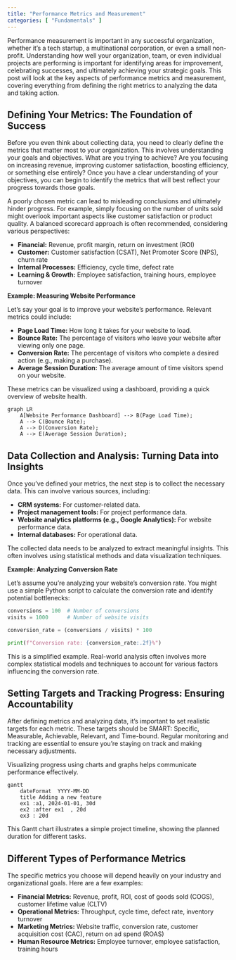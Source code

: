 ```yaml
---
title: "Performance Metrics and Measurement"
categories: [ "Fundamentals" ]
---
```


Performance measurement is important in any successful organization, whether it's a tech startup, a multinational corporation, or even a small non-profit. Understanding how well your organization, team, or even individual projects are performing is important for identifying areas for improvement, celebrating successes, and ultimately achieving your strategic goals. This post will look at the key aspects of performance metrics and measurement, covering everything from defining the right metrics to analyzing the data and taking action.

## Defining Your Metrics: The Foundation of Success

Before you even think about collecting data, you need to clearly define the metrics that matter most to your organization. This involves understanding your goals and objectives.
 What are you trying to achieve? Are you focusing on increasing revenue, improving customer satisfaction, boosting efficiency, or something else entirely? Once you have a clear understanding of your objectives, you can begin to identify the metrics that will best reflect your progress towards those goals.

A poorly chosen metric can lead to misleading conclusions and ultimately hinder progress. For example, simply focusing on the number of units sold might overlook important aspects like customer satisfaction or product quality. A balanced scorecard approach is often recommended, considering various perspectives:

-   **Financial:** Revenue, profit margin, return on investment (ROI)
-   **Customer:** Customer satisfaction (CSAT), Net Promoter Score (NPS), churn rate
-   **Internal Processes:** Efficiency, cycle time, defect rate
-   **Learning & Growth:** Employee satisfaction, training hours, employee turnover

**Example: Measuring Website Performance**

Let's say your goal is to improve your website's performance. Relevant metrics could include:

-   **Page Load Time:** How long it takes for your website to load.
-   **Bounce Rate:** The percentage of visitors who leave your website after viewing only one page.
-   **Conversion Rate:** The percentage of visitors who complete a desired action (e.g., making a purchase).
-   **Average Session Duration:** The average amount of time visitors spend on your website.

These metrics can be visualized using a dashboard, providing a quick overview of website health.

```mermaid
graph LR
    A[Website Performance Dashboard] --> B(Page Load Time);
    A --> C(Bounce Rate);
    A --> D(Conversion Rate);
    A --> E(Average Session Duration);
```

## Data Collection and Analysis: Turning Data into Insights

Once you've defined your metrics, the next step is to collect the necessary data. This can involve various sources, including:

-   **CRM systems:** For customer-related data.
-   **Project management tools:** For project performance data.
-   **Website analytics platforms (e.g., Google Analytics):** For website performance data.
-   **Internal databases:** For operational data.

The collected data needs to be analyzed to extract meaningful insights. This often involves using statistical methods and data visualization techniques.

**Example: Analyzing Conversion Rate**

Let's assume you're analyzing your website's conversion rate. You might use a simple Python script to calculate the conversion rate and identify potential bottlenecks:

``` python
conversions = 100  # Number of conversions
visits = 1000      # Number of website visits

conversion_rate = (conversions / visits) * 100

print(f"Conversion rate: {conversion_rate:.2f}%")
```

This is a simplified example. Real-world analysis often involves more complex statistical models and techniques to account for various factors influencing the conversion rate.

## Setting Targets and Tracking Progress: Ensuring Accountability

After defining metrics and analyzing data, it's important to set realistic targets for each metric. These targets should be SMART: Specific, Measurable, Achievable, Relevant, and Time-bound. Regular monitoring and tracking are essential to ensure you're staying on track and making necessary adjustments.

Visualizing progress using charts and graphs helps communicate performance effectively.

```mermaid
gantt
    dateFormat  YYYY-MM-DD
    title Adding a new feature
    ex1 :a1, 2024-01-01, 30d
    ex2 :after ex1  , 20d
    ex3 : 20d
```

This Gantt chart illustrates a simple project timeline, showing the planned duration for different tasks.

## Different Types of Performance Metrics

The specific metrics you choose will depend heavily on your industry and organizational goals. Here are a few examples:

-   **Financial Metrics:** Revenue, profit, ROI, cost of goods sold (COGS), customer lifetime value (CLTV)
-   **Operational Metrics:** Throughput, cycle time, defect rate, inventory turnover
-   **Marketing Metrics:** Website traffic, conversion rate, customer acquisition cost (CAC), return on ad spend (ROAS)
-   **Human Resource Metrics:** Employee turnover, employee satisfaction, training hours



